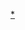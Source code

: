 {{Navbox
|bodyclass=hlist

|name  = Communes of Mayotte
|title = [[马约特]][[市镇 (法国)|市镇]]
|list1 = 
*[[阿库阿]]
* [[邦德拉布阿]]
* [[邦德雷莱]]
* [[布埃尼]]
* [[希科尼]]
* [[希龙居伊]]
* [[当伯尼]]
* [[藻德济]]
* [[卡尼-凯利]]
* [[库恩古]]
* [[马穆楚]]
* [[姆特桑博罗]]
* [[姆特桑冈乌日]]
* [[乌昂加尼]]
* [[帕芒济]]
* [[萨达 (马约特)|萨达]]
* [[辛戈尼]]

}}<noinclude>
[[Category:马约特聚居地|*]]
</noinclude>